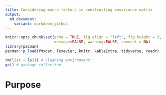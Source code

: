 ```yaml
---
title: Considering macro factors in constructing covariance matrix
output:
  md_document:
    variant: markdown_github
---
```


```r
knitr::opts_chunk$set(echo = TRUE, fig.align = "left", fig.height = 3, fig.pos = "H", fig.width = 5,
                      message=FALSE, warning=FALSE, comment = NA)
library(pacman)
pacman::p_load(fmxdat, Texevier, knitr, kableExtra, tidyverse, readr)

rm(list = ls()) # Cleaning environment:
gc() # garbage collection 

```

# Purpose



